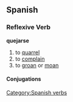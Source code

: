 == Spanish == 
=== Reflexive Verb === 
'''quejarse'''
# to [[quarrel]]
# to [[complain]]
# to [[groan]] or [[moan]]
[[Category:Spanish verbs]] 
==== Conjugations ====
{{template:Es:-ar|quej}}